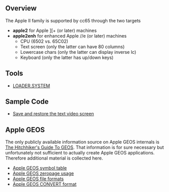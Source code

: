 == Overview ==

The Apple II family is supported by cc65 through the two targets

* '''apple2''' for Apple <nowiki>][+</nowiki> (or later) machines
* '''apple2enh''' for enhanced Apple //e (or later) machines
** CPU (6502 vs. 65C02)
** Text screen (only the latter can have 80 columns)
** Lowercase chars (only the latter can display inverse lc)
** Keyboard (only the latter has up/down keys)

== Tools ==

* [[LOADER.SYSTEM]]

== Sample Code ==

* [[Apple II Screen|Save and restore the text video screen]]

== Apple GEOS ==

The only publicly available information source on Apple GEOS internals is [https://www.lyonlabs.org/commodore/onrequest/geos/geos-manuals/The_Hitchhikers_Guide_to_GEOS.pdf The Hitchhiker's Guide To GEOS]. That information is for sure necessary but unfortunately not sufficient to actually create Apple GEOS applications. Therefore additional material is collected here.

* [[Apple GEOS symbol table]]
* [[Apple GEOS zeropage usage]]
* [[Apple GEOS file formats]]
* [[Apple GEOS CONVERT format]]